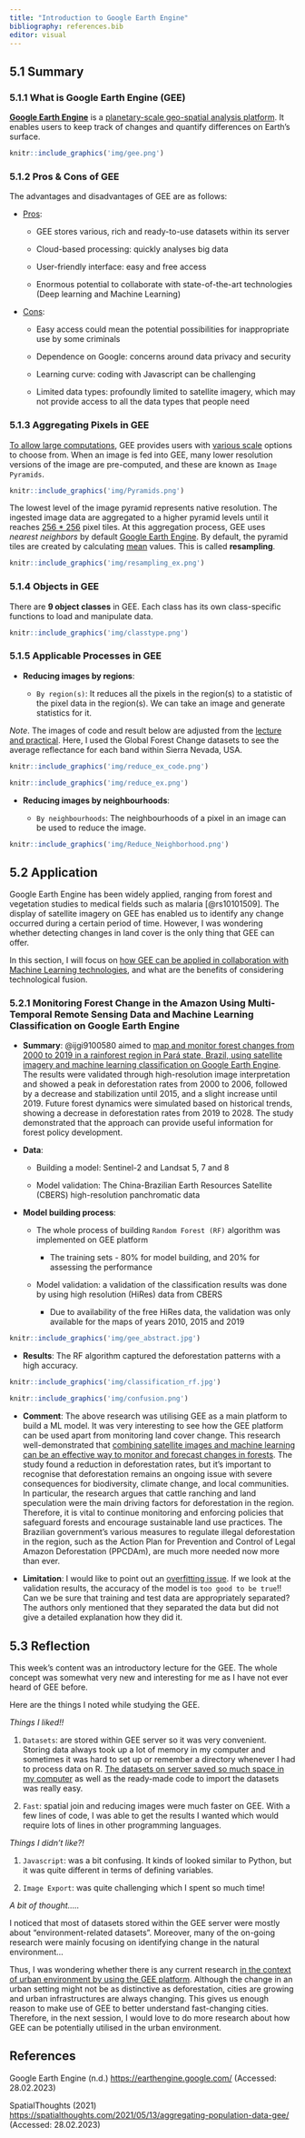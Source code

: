 ```yaml
---
title: "Introduction to Google Earth Engine"
bibliography: references.bib
editor: visual
---
```


## 5.1 Summary

### 5.1.1 What is Google Earth Engine (GEE)

[**Google Earth Engine**](https://earthengine.google.com/) is a [planetary-scale geo-spatial analysis platform]{.underline}. It enables users to keep track of changes and quantify differences on Earth's surface.

```r
knitr::include_graphics('img/gee.png')
```

### 5.1.2 Pros & Cons of GEE

The advantages and disadvantages of GEE are as follows:

-   [Pros]{.underline}:

    -   GEE stores various, rich and ready-to-use datasets within its server

    -   Cloud-based processing: quickly analyses big data

    -   User-friendly interface: easy and free access

    -   Enormous potential to collaborate with state-of-the-art technologies (Deep learning and Machine Learning)

-   [Cons]{.underline}:

    -   Easy access could mean the potential possibilities for inappropriate use by some criminals

    -   Dependence on Google: concerns around data privacy and security

    -   Learning curve: coding with Javascript can be challenging

    -   Limited data types: profoundly limited to satellite imagery, which may not provide access to all the data types that people need

### 5.1.3 Aggregating Pixels in GEE

[To allow large computations]{.underline}, GEE provides users with [various scale]{.underline} options to choose from. When an image is fed into GEE, many lower resolution versions of the image are pre-computed, and these are known as `Image Pyramids`.

```r
knitr::include_graphics('img/Pyramids.png')
```

The lowest level of the image pyramid represents native resolution. The ingested image data are aggregated to a higher pyramid levels until it reaches [256 \* 256]{.underline} pixel tiles. At this aggregation process, GEE uses *nearest neighbors* by default [Google Earth Engine](https://developers.google.com/earth-engine/guides/scale#image-pyramids). By default, the pyramid tiles are created by calculating [mean]{.underline} values. This is called **resampling**.

```r
knitr::include_graphics('img/resampling_ex.png')
```

### 5.1.4 Objects in GEE

There are **9 object classes** in GEE. Each class has its own class-specific functions to load and manipulate data.

```r
knitr::include_graphics('img/classtype.png')
```

### 5.1.5 Applicable Processes in GEE

-   **Reducing images by regions**:

    -   `By region(s)`: It reduces all the pixels in the region(s) to a statistic of the pixel data in the region(s). We can take an image and generate statistics for it.

*Note*. The images of code and result below are adjusted from the [lecture and practical](https://andrewmaclachlan.github.io/CASA0023/00-course_info.html). Here, I used the Global Forest Change datasets to see the average reflectance for each band within Sierra Nevada, USA.

```r
knitr::include_graphics('img/reduce_ex_code.png')
```

```r
knitr::include_graphics('img/reduce_ex.png')
```

-   **Reducing images by neighbourhoods**:

    -   `By neighbourhoods`: The neighbourhoods of a pixel in an image can be used to reduce the image.

```r
knitr::include_graphics('img/Reduce_Neighborhood.png')
```

## 5.2 Application

Google Earth Engine has been widely applied, ranging from forest and vegetation studies to medical fields such as malaria [@rs10101509]. The display of satellite imagery on GEE has enabled us to identify any change occurred during a certain period of time. However, I was wondering whether detecting changes in land cover is the only thing that GEE can offer.

In this section, I will focus on [how GEE can be applied in collaboration with Machine Learning technologies]{.underline}, and what are the benefits of considering technological fusion.

### 5.2.1 Monitoring Forest Change in the Amazon Using Multi-Temporal Remote Sensing Data and Machine Learning Classification on Google Earth Engine

-   **Summary**: @ijgi9100580 aimed to [map and monitor forest changes from 2000 to 2019 in a rainforest region in Pará state, Brazil, using satellite imagery and machine learning classification on Google Earth Engine]{.underline}. The results were validated through high-resolution image interpretation and showed a peak in deforestation rates from 2000 to 2006, followed by a decrease and stabilization until 2015, and a slight increase until 2019. Future forest dynamics were simulated based on historical trends, showing a decrease in deforestation rates from 2019 to 2028. The study demonstrated that the approach can provide useful information for forest policy development.

-   **Data**:

    -   Building a model: Sentinel-2 and Landsat 5, 7 and 8

    -   Model validation: The China-Brazilian Earth Resources Satellite (CBERS) high-resolution panchromatic data

-   **Model building process**:

    -   The whole process of building `Random Forest (RF)` algorithm was implemented on GEE platform

        -   The training sets - 80% for model building, and 20% for assessing the performance

    -   Model validation: a validation of the classification results was done by using high resolution (HiRes) data from CBERS

        -   Due to availability of the free HiRes data, the validation was only available for the maps of years 2010, 2015 and 2019

```r
knitr::include_graphics('img/gee_abstract.jpg')
```

-   **Results**: The RF algorithm captured the deforestation patterns with a high accuracy.

```r
knitr::include_graphics('img/classification_rf.jpg')
```

```r

knitr::include_graphics('img/confusion.png')
```

-   **Comment**: The above research was utilising GEE as a main platform to build a ML model. It was very interesting to see how the GEE platform can be used apart from monitoring land cover change. This research well-demonstrated that [combining satellite images and machine learning can be an effective way to monitor and forecast changes in forests]{.underline}. The study found a reduction in deforestation rates, but it's important to recognise that deforestation remains an ongoing issue with severe consequences for biodiversity, climate change, and local communities. In particular, the research argues that cattle ranching and land speculation were the main driving factors for deforestation in the region. Therefore, it is vital to continue monitoring and enforcing policies that safeguard forests and encourage sustainable land use practices. The Brazilian government's various measures to regulate illegal deforestation in the region, such as the Action Plan for Prevention and Control of Legal Amazon Deforestation (PPCDAm), are much more needed now more than ever.

-   **Limitation**: I would like to point out an [overfitting issue]{.underline}. If we look at the validation results, the accuracy of the model is `too good to be true`!! Can we be sure that training and test data are appropriately separated? The authors only mentioned that they separated the data but did not give a detailed explanation how they did it.

## 5.3 Reflection

This week's content was an introductory lecture for the GEE. The whole concept was somewhat very new and interesting for me as I have not ever heard of GEE before.

Here are the things I noted while studying the GEE.

*Things I liked!!*

1.  `Datasets`: are stored within GEE server so it was very convenient. Storing data always took up a lot of memory in my computer and sometimes it was hard to set up or remember a directory whenever I had to process data on R. [The datasets on server saved so much space in my computer]{.underline} as well as the ready-made code to import the datasets was really easy.

2.  `Fast`: [spatial join and reducing images were much faster on GEE]{.under}. With a few lines of code, I was able to get the results I wanted which would require lots of lines in other programming languages.

*Things I didn't like?!*

1.  `Javascript`: was a bit confusing. It kinds of looked similar to Python, but it was quite different in terms of defining variables.

2.  `Image Export`: was quite challenging which I spent so much time!

*A bit of thought.....*

I noticed that most of datasets stored within the GEE server were mostly about "environment-related datasets". Moreover, many of the on-going research were mainly focusing on identifying change in the natural environment...

Thus, I was wondering whether there is any current research [in the context of urban environment by using the GEE platform]{.underline}. Although the change in an urban setting might not be as distinctive as deforestation, cities are growing and urban infrastructures are always changing. This gives us enough reason to make use of GEE to better understand fast-changing cities. Therefore, in the next session, I would love to do more research about how GEE can be potentially utilised in the urban environment.

## References

Google Earth Engine (n.d.) <https://earthengine.google.com/> (Accessed: 28.02.2023)

SpatialThoughts (2021) <https://spatialthoughts.com/2021/05/13/aggregating-population-data-gee/> (Accessed: 28.02.2023)
